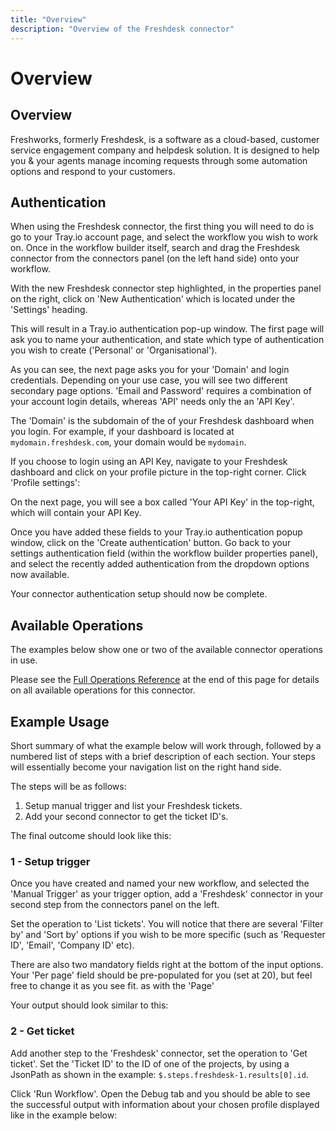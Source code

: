 ```yaml
---
title: "Overview"
description: "Overview of the Freshdesk connector"
---
```


# Overview

## Overview

Freshworks, formerly Freshdesk, is a software as a cloud-based, customer service engagement company and helpdesk solution. It is designed to help you & your agents manage incoming requests through some automation options and respond to your customers.

## Authentication

When using the Freshdesk connector, the first thing you will need to do is go to your Tray.io account page, and select the workflow you wish to work on. Once in the workflow builder itself, search and drag the Freshdesk connector from the connectors panel (on the left hand side) onto your workflow.

With the new Freshdesk connector step highlighted, in the properties panel on the right, click on 'New Authentication' which is located under the 'Settings' heading.

This will result in a Tray.io authentication pop-up window. The first page will ask you to name your authentication, and state which type of authentication you wish to create ('Personal' or 'Organisational').

As you can see, the next page asks you for your 'Domain' and login credentials. Depending on your use case, you will see two different secondary page options. 'Email and Password' requires a combination of your account login details, whereas 'API' needs only the an 'API Key'.

The 'Domain' is the subdomain of the of your Freshdesk dashboard when you login. For example, if your dashboard is located at `mydomain.freshdesk.com`, your domain would be `mydomain`.

If you choose to login using an API Key, navigate to your Freshdesk dashboard and click on your profile picture in the top-right corner. Click 'Profile settings':

On the next page, you will see a box called 'Your API Key' in the top-right, which will contain your API Key.

Once you have added these fields to your Tray.io authentication popup window, click on the 'Create authentication' button. Go back to your settings authentication field (within the workflow builder properties panel), and select the recently added authentication from the dropdown options now available.

Your connector authentication setup should now be complete.

## Available Operations

The examples below show one or two of the available connector operations in use.

Please see the [Full Operations Reference](#operationsFull) at the end of this page for details on all available operations for this connector.

## Example Usage

Short summary of what the example below will work through, followed by a numbered list of steps with a brief description of each section. Your steps will essentially become your navigation list on the right hand side.

The steps will be as follows:

1. Setup manual trigger and list your Freshdesk tickets.
2. Add your second connector to get the ticket ID's.

The final outcome should look like this:

### 1 - Setup trigger

Once you have created and named your new workflow, and selected the 'Manual Trigger' as your trigger option, add a 'Freshdesk' connector in your second step from the connectors panel on the left.

Set the operation to 'List tickets'. You will notice that there are several 'Filter by' and 'Sort by' options if you wish to be more specific (such as 'Requester ID', 'Email', 'Company ID' etc).

There are also two mandatory fields right at the bottom of the input options. Your 'Per page' field should be pre-populated for you (set at 20), but feel free to change it as you see fit. as with the 'Page'

> 

Your output should look similar to this:

### 2 - Get ticket

Add another step to the 'Freshdesk' connector, set the operation to 'Get ticket'. Set the 'Ticket ID' to the ID of one of the projects, by using a JsonPath as shown in the example: `$.steps.freshdesk-1.results[0].id`.

Click 'Run Workflow'. Open the Debug tab and you should be able to see the successful output with information about your chosen profile displayed like in the example below:

